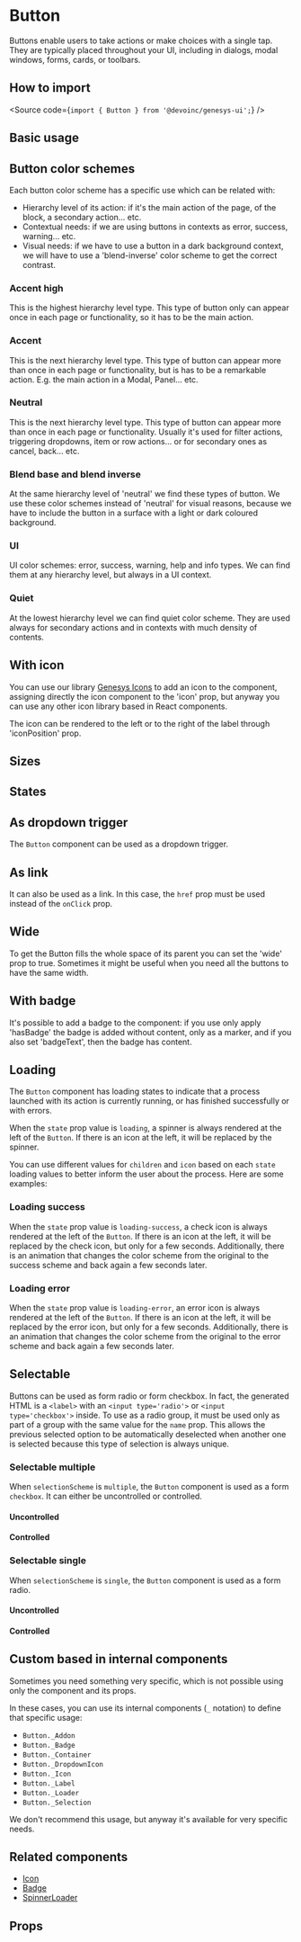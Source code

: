 

<Meta of={Stories} />

# Button

Buttons enable users to take actions or make choices with a single tap.
They are typically placed throughout your UI, including in dialogs, modal
windows, forms, cards, or toolbars.

## How to import

<Source code={`import { Button } from '@devoinc/genesys-ui';`} />

## Basic usage

<Canvas of={Stories.Playground} />

## Button color schemes

Each button color scheme has a specific use which can be related with:

- Hierarchy level of its action: if it's the main action of the page, of the
  block, a secondary action... etc.
- Contextual needs: if we are using buttons in contexts as error, success,
  warning... etc.
- Visual needs: if we have to use a button in a dark background context, we
  will have to use a 'blend-inverse' color scheme to get the correct contrast.

### Accent high

This is the highest hierarchy level type. This type of button only can appear
once in each page or functionality, so it has to be the main action.

<Canvas of={Stories.AccentHigh} />

### Accent

This is the next hierarchy level type. This type of button can appear
more than once in each page or functionality, but is has to be a remarkable
action. E.g. the main action in a Modal, Panel... etc.

<Canvas of={Stories.Accent} />

### Neutral

This is the next hierarchy level type. This type of button can appear
more than once in each page or functionality. Usually it's used for filter
actions, triggering dropdowns, item or row actions... or for secondary
ones as cancel, back... etc.

<Canvas of={Stories.Neutral} />

### Blend base and blend inverse

At the same hierarchy level of 'neutral' we find these types of button. We use
these color schemes instead of 'neutral' for visual reasons, because we have
to include the button in a surface with a light or dark coloured background.

<Canvas of={Stories.Blend} />

### UI

UI color schemes: error, success, warning, help and info types. We can find
them at any hierarchy level, but always in a UI context.

<Canvas of={Stories.UI} />

### Quiet

At the lowest hierarchy level we can find quiet color scheme. They are used
always for secondary actions and in contexts with much density of contents.

<Canvas of={Stories.Quiet} />

## With icon

You can use our library [Genesys Icons](https://devoinc.github.io/genesys-icons/?path=/story/gallery--icons)
to add an icon to the component, assigning directly the icon component to the 'icon' prop, but anyway you can use
any other icon library based in React components.

The icon can be rendered to the left or to the right of the label through 'iconPosition' prop.

<Canvas of={Stories.WithIcon} />

## Sizes

<Canvas of={Stories.Sizes} />

## States

<Canvas of={Stories.States} />

## As dropdown trigger

The `Button` component can be used as a dropdown trigger.

<Canvas of={Stories.AsDropdown} />

## As link

It can also be used as a link. In this case, the `href` prop must be used
instead of the `onClick` prop.

<Canvas of={Stories.AsLink} />

## Wide

To get the Button fills the whole space of its parent you can set the 'wide' prop to true.
Sometimes it might be useful when you need all the buttons to have the same width.

<Canvas of={Stories.Wide} />

## With badge

It's possible to add a badge to the component: if you use only apply 'hasBadge' the badge is added without content,
only as a marker, and if you also set 'badgeText', then the badge has content.

<Canvas of={Stories.WithBadge} />

## Loading

The `Button` component has loading states to indicate that a process launched
with its action is currently running, or has finished successfully or with
errors.

When the `state` prop value is `loading`, a spinner is always rendered at the
left of the `Button`.
If there is an icon at the left, it will be replaced by the spinner.

You can use different values for `children` and `icon` based on each `state`
loading values to better inform the user about the process.
Here are some examples:

<Canvas of={Stories.Loading} />

### Loading success

When the `state` prop value is `loading-success`, a check icon is always
rendered at the left of the `Button`.
If there is an icon at the left, it will be replaced by the check icon, but only
for a few seconds.
Additionally, there is an animation that changes the color scheme from the
original to the success scheme and back again a few seconds later.

<Canvas of={Stories.Success} />

### Loading error

When the `state` prop value is `loading-error`, an error icon is always rendered
at the left of the `Button`. If there is an icon at the left, it will be
replaced by the error icon, but only for a few seconds. Additionally, there is
an animation that changes the color scheme from the original to the error scheme
and back again a few seconds later.

<Canvas of={Stories.Error} />

## Selectable

Buttons can be used as form radio or form checkbox.
In fact, the generated HTML is a `<label>` with an `<input type='radio'>` or
`<input type='checkbox'>` inside.
To use as a radio group, it must be used only as part of a group with the same
value for the `name` prop.
This allows the previous selected option to be automatically deselected when
another one is selected because this type of selection is always unique.

### Selectable multiple

When `selectionScheme` is `multiple`, the `Button` component is used as a form
`checkbox`.
It can either be uncontrolled or controlled.

#### Uncontrolled

<Canvas of={Stories.MultipleUncontrolled} />

#### Controlled

<Canvas of={Stories.MultipleControlled} />

### Selectable single

When `selectionScheme` is `single`, the `Button` component is used as a form
radio.

#### Uncontrolled

<Canvas of={Stories.SingleUncontrolled} />

#### Controlled

<Canvas of={Stories.SingleControlled} />

## Custom based in internal components

Sometimes you need something very specific, which is not possible using only the
component and its props.

In these cases, you can use its internal components (`_` notation) to define
that specific usage:

- `Button._Addon`
- `Button._Badge`
- `Button._Container`
- `Button._DropdownIcon`
- `Button._Icon`
- `Button._Label`
- `Button._Loader`
- `Button._Selection`

We don't recommend this usage, but anyway it's available for very specific
needs.

<Canvas of={Stories.Custom} />

## Related components

- [Icon](?path=/docs/components-feedback-icon--overview)
- [Badge](?path=/docs/components-feedback-badge--overview)
- [SpinnerLoader](?path=/docs/components-feedback-spinnerloader--overview)

## Props

<ArgTypes of={Stories} />
